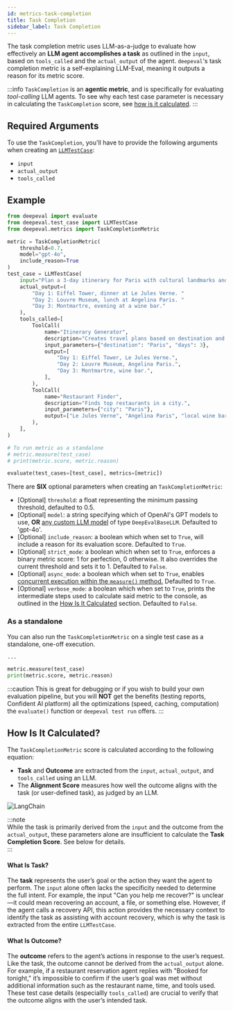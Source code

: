 ```yaml
---
id: metrics-task-completion
title: Task Completion
sidebar_label: Task Completion
---
```



The task completion metric uses LLM-as-a-judge to evaluate how effectively an **LLM agent accomplishes a task** as outlined in the `input`, based on `tools_called` and the `actual_output` of the agent. `deepeval`'s task completion metric is a self-explaining LLM-Eval, meaning it outputs a reason for its metric score.

:::info
`TaskCompletion` is an **agentic metric**, and is specifically for evaluating _tool-calling_ LLM agents. To see why each test case parameter is necessary in calculating the `TaskCompletion` score, see [how is it calculated](/docs/metrics-task-completion#how-is-it-calculated).
:::

## Required Arguments

To use the `TaskCompletion`, you'll have to provide the following arguments when creating an [`LLMTestCase`](/docs/evaluation-test-cases#llm-test-case):

- `input`
- `actual_output`
- `tools_called`

## Example

```python
from deepeval import evaluate
from deepeval.test_case import LLMTestCase
from deepeval.metrics import TaskCompletionMetric

metric = TaskCompletionMetric(
    threshold=0.7,
    model="gpt-4o",
    include_reason=True
)
test_case = LLMTestCase(
    input="Plan a 3-day itinerary for Paris with cultural landmarks and local cuisine.",
    actual_output=(
        "Day 1: Eiffel Tower, dinner at Le Jules Verne. "
        "Day 2: Louvre Museum, lunch at Angelina Paris. "
        "Day 3: Montmartre, evening at a wine bar."
    ),
    tools_called=[
        ToolCall(
            name="Itinerary Generator",
            description="Creates travel plans based on destination and duration.",
            input_parameters={"destination": "Paris", "days": 3},
            output=[
                "Day 1: Eiffel Tower, Le Jules Verne.",
                "Day 2: Louvre Museum, Angelina Paris.",
                "Day 3: Montmartre, wine bar.",
            ],
        ),
        ToolCall(
            name="Restaurant Finder",
            description="Finds top restaurants in a city.",
            input_parameters={"city": "Paris"},
            output=["Le Jules Verne", "Angelina Paris", "local wine bars"],
        ),
    ],
)

# To run metric as a standalone
# metric.measure(test_case)
# print(metric.score, metric.reason)

evaluate(test_cases=[test_case], metrics=[metric])
```

There are **SIX** optional parameters when creating an `TaskCompletionMetric`:

- [Optional] `threshold`: a float representing the minimum passing threshold, defaulted to 0.5.
- [Optional] `model`: a string specifying which of OpenAI's GPT models to use, **OR** [any custom LLM model](/docs/metrics-introduction#using-a-custom-llm) of type `DeepEvalBaseLLM`. Defaulted to 'gpt-4o'.
- [Optional] `include_reason`: a boolean which when set to `True`, will include a reason for its evaluation score. Defaulted to `True`.
- [Optional] `strict_mode`: a boolean which when set to `True`, enforces a binary metric score: 1 for perfection, 0 otherwise. It also overrides the current threshold and sets it to 1. Defaulted to `False`.
- [Optional] `async_mode`: a boolean which when set to `True`, enables [concurrent execution within the `measure()` method.](/docs/metrics-introduction#measuring-a-metric-in-async) Defaulted to `True`.
- [Optional] `verbose_mode`: a boolean which when set to `True`, prints the intermediate steps used to calculate said metric to the console, as outlined in the [How Is It Calculated](#how-is-it-calculated) section. Defaulted to `False`.

### As a standalone

You can also run the `TaskCompletionMetric` on a single test case as a standalone, one-off execution.

```python
...

metric.measure(test_case)
print(metric.score, metric.reason)
```

:::caution
This is great for debugging or if you wish to build your own evaluation pipeline, but you will **NOT** get the benefits (testing reports, Confident AI platform) all the optimizations (speed, caching, computation) the `evaluate()` function or `deepeval test run` offers.
:::

## How Is It Calculated?

The `TaskCompletionMetric` score is calculated according to the following equation:

<Equation formula="\text{Task Completion Score} = \text{AlignmentScore}(\text{Task}, \text{Outcome})" />

- **Task** and **Outcome** are extracted from the `input`, `actual_output`, and `tools_called` using an LLM.
- The **Alignment Score** measures how well the outcome aligns with the task (or user-defined task), as judged by an LLM.

<div
  style={{
    display: "flex",
    alignItems: "center",
    justifyContent: "center",
  }}
>
  <img
    src="https://confident-bucket.s3.amazonaws.com/task-completion.png"
    alt="LangChain"
    style={{
      margin: "40px",
      height: "auto",
      maxHeight: "800px",
    }}
  />
</div>

:::note  
While the task is primarily derived from the `input` and the outcome from the `actual_output`, these parameters alone are insufficient to calculate the **Task Completion Score**. See below for details.  
:::

#### What Is Task?

The **task** represents the user’s goal or the action they want the agent to perform. The `input` alone often lacks the specificity needed to determine the full intent. For example, the input "Can you help me recover?" is unclear—it could mean recovering an account, a file, or something else. However, if the agent calls a recovery API, this action provides the necessary context to identify the task as assisting with account recovery, which is why the task is extracted from the entire `LLMTestCase`.

#### What Is Outcome?

The **outcome** refers to the agent’s actions in response to the user’s request. Like the task, the outcome cannot be derived from the `actual_output` alone. For example, if a restaurant reservation agent replies with "Booked for tonight," it’s impossible to confirm if the user’s goal was met without additional information such as the restaurant name, time, and tools used. These test case details (especiallly `tools_called`) are crucial to verify that the outcome aligns with the user’s intended task.
